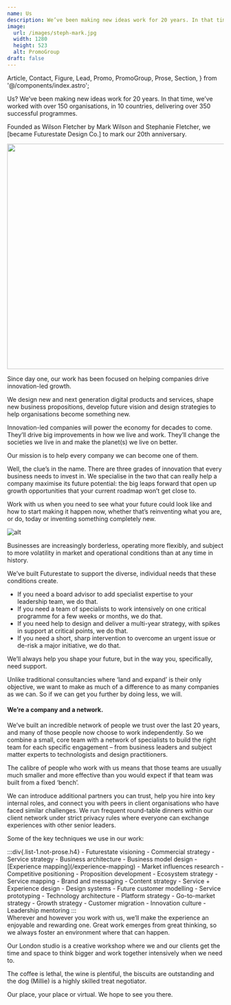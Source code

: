```yaml
---
name: Us
description: We’ve been making new ideas work for 20 years. In that time, we’ve worked with over 150 organisations, in 10 countries, delivering over 350 successful programmes.
image:
  url: /images/steph-mark.jpg
  width: 1280
  height: 523
  alt: PromoGroup
draft: false
---
```

  Article,
  Contact,
  Figure,
  Lead,
  Promo,
  PromoGroup,
  Prose,
  Section,
} from '@/components/index.astro';

<Article>
<p class="lead"><span class="text-lime">Us?</span> We’ve been making new ideas work for 20 years. In that time, we’ve worked with over 150 organisations, in 10 countries, delivering over 350 successful programmes.</p>

Founded as Wilson Fletcher by Mark Wilson and Stephanie Fletcher, we [became Futurestate Design Co.] to mark our 20th anniversary.

<img src="/images/steph-mark.jpg" loading="lazy" width="1280" height="523" />

Since day one, our work has been focused on helping companies drive innovation-led growth.

We design new and next generation digital products and services, shape new business propositions, develop future vision and design strategies to help organisations become something new.

Innovation-led companies will power the economy for decades to come. They’ll drive big improvements in how we live and work. They’ll change the societies we live in and make the planet(s) we live on better.

Our mission is to help every company we can become one of them.

</Article>

<Section name="Where we focus">
Well, the clue’s in the name. There are three grades of innovation that every business needs to invest in. We specialise in the two that can really help a company maximise its future potential: the big leaps forward that open up growth opportunities that your current roadmap won’t get close to.

Work with us when you need to see what your future could look like and how to start making it happen now, whether that’s reinventing what you are, or do, today or inventing something completely new.

![alt](/images/grades-of-innovation.svg)

<PromoGroup name="Read" icon="article" class="mb-16">
  <Promo
    name="The Futurestate Manifesto"
    description="10 guiding principles behind our work"
    url={{ name: 'Read now', url: '/manifesto' }}
  />
  <Promo
    name="Futurestate Design™"
    description="What it is and why we use it"
    url={{ name: 'Read now', url: '/futurestate-design' }}
  />
</PromoGroup>
</Section>

<Section name="A modern, flexible, expert practice">
Businesses are increasingly borderless, operating more flexibly, and subject to more volatility in market and operational conditions than at any time in history.

We’ve built Futurestate to support the diverse, individual needs that these conditions create.

- If you need a board advisor to add specialist expertise to your leadership team, we do that.
- If you need a team of specialists to work intensively on one critical programme for a few weeks or months, we do that.
- If you need help to design and deliver a multi-year strategy, with spikes in support at critical points, we do that.
- If you need a short, sharp intervention to overcome an urgent issue or de-risk a major initiative, we do that.

We’ll always help you shape your future, but in the way you, specifically, need support.

Unlike traditional consultancies where ‘land and expand’ is their only objective, we want to make as much of a difference to as many companies as we can. So if we can get you further by doing less, we will.

#### We’re a company and a network.

We’ve built an incredible network of people we trust over the last 20 years, and many of those people now choose to work independently. So we combine a small, core team with a network of specialists to build the right team for each specific engagement – from business leaders and subject matter experts to technologists and design practitioners.

The calibre of people who work with us means that those teams are usually much smaller and more effective than you would expect if that team was built from a fixed ‘bench’.

We can introduce additional partners you can trust, help you hire into key internal roles, and connect you with peers in client organisations who have faced similar challenges. We run frequent round-table dinners within our client network under strict privacy rules where everyone can exchange experiences with other senior leaders.

<p class="h3">Some of the key techniques we use in our work:</p>
:::div{.list-1.not-prose.h4}
- Futurestate visioning
- Commercial strategy
- Service strategy
- Business architecture
- Business model design
- [Experience mapping](/experience-mapping)
- Market influences research
- Competitive positioning
- Proposition development
- Ecosystem strategy
- Service mapping
- Brand and messaging
- Content strategy
- Service + Experience design
- Design systems
- Future customer modelling
- Service prototyping
- Technology architecture
- Platform strategy
- Go-to-market strategy
- Growth strategy
- Customer migration
- Innovation culture
- Leadership mentoring
:::
</Section>

<div class="mx-auto max-w-container">
  <img src="/images/about.jpg" class="" loading="lazy" alt="" />
</div>

<Section name="And finally..." inline>
Wherever and however you work with us, we’ll make the experience an enjoyable and rewarding one. Great work emerges from great thinking, so we always foster an environment where that can happen.

Our London studio is a creative workshop where we and our clients get the time and space to think bigger and work together intensively when we need to.

The coffee is lethal, the wine is plentiful, the biscuits are outstanding and the dog (Millie) is a highly skilled treat negotiator.

Our place, your place or virtual. We hope to see you there.

</Section>

<Contact name="Let's talk" description="Tell us where you want to be. We’ll make sure you get there." theme="bg-lime" />
